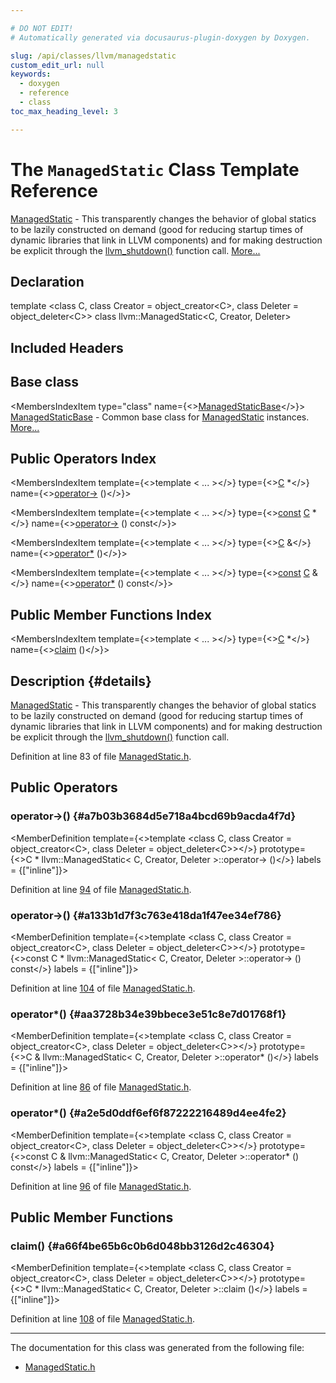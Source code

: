 ```yaml
---

# DO NOT EDIT!
# Automatically generated via docusaurus-plugin-doxygen by Doxygen.

slug: /api/classes/llvm/managedstatic
custom_edit_url: null
keywords:
  - doxygen
  - reference
  - class
toc_max_heading_level: 3

---
```





# The `ManagedStatic` Class Template Reference

<DoxygenPage pluginConfig={pluginConfig}>

<a href="/docs/api/classes/llvm/managedstatic">ManagedStatic</a> - This transparently changes the behavior of global statics to be lazily constructed on demand (good for reducing startup times of dynamic libraries that link in LLVM components) and for making destruction be explicit through the <a href="/docs/api/namespaces/llvm/#ac27f7fe6f1543ef516aa0998bad20335">llvm&#95;shutdown()</a> function call. <a href="#details">More...</a>

## Declaration

<CodeBlock>template &lt;class C, class Creator = object&#95;creator&lt;C&gt;, class Deleter = object&#95;deleter&lt;C&gt;&gt;
class llvm::ManagedStatic&lt;C, Creator, Deleter&gt;</CodeBlock>

## Included Headers

<IncludesList>
<IncludesListItem
  filePath="llvm/Support/ManagedStatic.h"
  permalink="/docs/api/files/include/include/llvm/include/llvm/support/managedstatic-h"
  isLocal="true" />
</IncludesList>

## Base class

<MembersIndex>

<MembersIndexItem
  type="class"
  name={<><a href="/docs/api/classes/llvm/managedstaticbase">ManagedStaticBase</a></>}>
<a href="/docs/api/classes/llvm/managedstaticbase">ManagedStaticBase</a> - Common base class for <a href="/docs/api/classes/llvm/managedstatic">ManagedStatic</a> instances. <a href="/docs/api/classes/llvm/managedstaticbase/#details">More...</a>
</MembersIndexItem>

</MembersIndex>

## Public Operators Index

<MembersIndex>

<MembersIndexItem
  template={<>template &lt; ... &gt;</>}
  type={<><a href="/docs/api/namespaces/llvm/callingconv/#ac6aa1387c4375260e2468eb5a77fdb4cafd841a49aec1539bc88abc8ff9e170fb">C</a> &#42;</>}
  name={<><a href="#a7b03b3684d5e718a4bcd69b9acda4f7d">operator-&gt;</a> ()</>}>
</MembersIndexItem>

<MembersIndexItem
  template={<>template &lt; ... &gt;</>}
  type={<><a href="/docs/api/files/lib/lib/target/lib/target/aarch64/aarch64promoteconstant-cpp/#a90f8350fecae261c25be85d38b451bff">const</a> <a href="/docs/api/namespaces/llvm/callingconv/#ac6aa1387c4375260e2468eb5a77fdb4cafd841a49aec1539bc88abc8ff9e170fb">C</a> &#42;</>}
  name={<><a href="#a133b1d7f3c763e418da1f47ee34ef786">operator-&gt;</a> () const</>}>
</MembersIndexItem>

<MembersIndexItem
  template={<>template &lt; ... &gt;</>}
  type={<><a href="/docs/api/namespaces/llvm/callingconv/#ac6aa1387c4375260e2468eb5a77fdb4cafd841a49aec1539bc88abc8ff9e170fb">C</a> &amp;</>}
  name={<><a href="#aa3728b34e39bbece3e51c8e7d01768f1">operator&#42;</a> ()</>}>
</MembersIndexItem>

<MembersIndexItem
  template={<>template &lt; ... &gt;</>}
  type={<><a href="/docs/api/files/lib/lib/target/lib/target/aarch64/aarch64promoteconstant-cpp/#a90f8350fecae261c25be85d38b451bff">const</a> <a href="/docs/api/namespaces/llvm/callingconv/#ac6aa1387c4375260e2468eb5a77fdb4cafd841a49aec1539bc88abc8ff9e170fb">C</a> &amp;</>}
  name={<><a href="#a2e5d0ddf6ef6f87222216489d4ee4fe2">operator&#42;</a> () const</>}>
</MembersIndexItem>

</MembersIndex>

## Public Member Functions Index

<MembersIndex>

<MembersIndexItem
  template={<>template &lt; ... &gt;</>}
  type={<><a href="/docs/api/namespaces/llvm/callingconv/#ac6aa1387c4375260e2468eb5a77fdb4cafd841a49aec1539bc88abc8ff9e170fb">C</a> &#42;</>}
  name={<><a href="#a66f4be65b6c0b6d048bb3126d2c46304">claim</a> ()</>}>
</MembersIndexItem>

</MembersIndex>

## Description {#details}

<a href="/docs/api/classes/llvm/managedstatic">ManagedStatic</a> - This transparently changes the behavior of global statics to be lazily constructed on demand (good for reducing startup times of dynamic libraries that link in LLVM components) and for making destruction be explicit through the <a href="/docs/api/namespaces/llvm/#ac27f7fe6f1543ef516aa0998bad20335">llvm&#95;shutdown()</a> function call.

Definition at line 83 of file <a href="/docs/api/files/include/include/llvm/include/llvm/support/managedstatic-h">ManagedStatic.h</a>.

<SectionDefinition>

## Public Operators

### operator-&gt;() {#a7b03b3684d5e718a4bcd69b9acda4f7d}

<MemberDefinition
  template={<>template &lt;class C, class Creator = object&#95;creator&lt;C&gt;, class Deleter = object&#95;deleter&lt;C&gt;&gt;</>}
  prototype={<>C &#42; llvm::ManagedStatic&lt; C, Creator, Deleter &gt;::operator-&gt; ()</>}
  labels = {["inline"]}>

Definition at line <a href="/docs/api/files/include/include/llvm/include/llvm/support/managedstatic-h/#l00094">94</a> of file <a href="/docs/api/files/include/include/llvm/include/llvm/support/managedstatic-h">ManagedStatic.h</a>.
</MemberDefinition>

### operator-&gt;() {#a133b1d7f3c763e418da1f47ee34ef786}

<MemberDefinition
  template={<>template &lt;class C, class Creator = object&#95;creator&lt;C&gt;, class Deleter = object&#95;deleter&lt;C&gt;&gt;</>}
  prototype={<>const C &#42; llvm::ManagedStatic&lt; C, Creator, Deleter &gt;::operator-&gt; () const</>}
  labels = {["inline"]}>

Definition at line <a href="/docs/api/files/include/include/llvm/include/llvm/support/managedstatic-h/#l00104">104</a> of file <a href="/docs/api/files/include/include/llvm/include/llvm/support/managedstatic-h">ManagedStatic.h</a>.
</MemberDefinition>

### operator&#42;() {#aa3728b34e39bbece3e51c8e7d01768f1}

<MemberDefinition
  template={<>template &lt;class C, class Creator = object&#95;creator&lt;C&gt;, class Deleter = object&#95;deleter&lt;C&gt;&gt;</>}
  prototype={<>C &amp; llvm::ManagedStatic&lt; C, Creator, Deleter &gt;::operator&#42; ()</>}
  labels = {["inline"]}>

Definition at line <a href="/docs/api/files/include/include/llvm/include/llvm/support/managedstatic-h/#l00086">86</a> of file <a href="/docs/api/files/include/include/llvm/include/llvm/support/managedstatic-h">ManagedStatic.h</a>.
</MemberDefinition>

### operator&#42;() {#a2e5d0ddf6ef6f87222216489d4ee4fe2}

<MemberDefinition
  template={<>template &lt;class C, class Creator = object&#95;creator&lt;C&gt;, class Deleter = object&#95;deleter&lt;C&gt;&gt;</>}
  prototype={<>const C &amp; llvm::ManagedStatic&lt; C, Creator, Deleter &gt;::operator&#42; () const</>}
  labels = {["inline"]}>

Definition at line <a href="/docs/api/files/include/include/llvm/include/llvm/support/managedstatic-h/#l00096">96</a> of file <a href="/docs/api/files/include/include/llvm/include/llvm/support/managedstatic-h">ManagedStatic.h</a>.
</MemberDefinition>

</SectionDefinition>

<SectionDefinition>

## Public Member Functions

### claim() {#a66f4be65b6c0b6d048bb3126d2c46304}

<MemberDefinition
  template={<>template &lt;class C, class Creator = object&#95;creator&lt;C&gt;, class Deleter = object&#95;deleter&lt;C&gt;&gt;</>}
  prototype={<>C &#42; llvm::ManagedStatic&lt; C, Creator, Deleter &gt;::claim ()</>}
  labels = {["inline"]}>

Definition at line <a href="/docs/api/files/include/include/llvm/include/llvm/support/managedstatic-h/#l00108">108</a> of file <a href="/docs/api/files/include/include/llvm/include/llvm/support/managedstatic-h">ManagedStatic.h</a>.
</MemberDefinition>

</SectionDefinition>

<hr/>

The documentation for this class was generated from the following file:

<ul>
<li><a href="/docs/api/files/include/include/llvm/include/llvm/support/managedstatic-h">ManagedStatic.h</a></li>
</ul>

</DoxygenPage>
